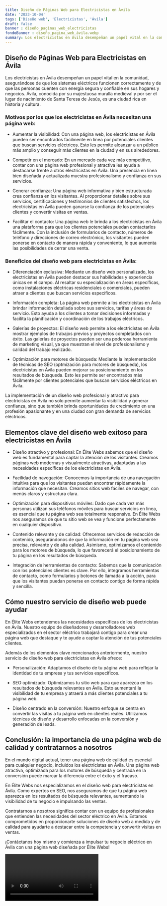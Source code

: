 ```yaml
---
title: Diseño de Páginas Web para Electricistas en Ávila
date: '2023-10-04'
tags: ['Diseño web', 'Electricistas', 'Ávila']
draft: false
banner : diseño_paginas_web_electricistas
fondoBanner : diseño_pagina_web_ávila.webp
summary: Los electricistas en Ávila desempeñan un papel vital en la comunidad, asegurándose de que los sistemas eléctricos funcionen correctamente y de que las personas cuenten con energía segura y confiable en sus hogares y negocios. Ávila, conocida por su majestuosa muralla medieval y por ser el lugar de nacimiento de Santa Teresa de Jesús, es una ciudad rica en historia y cultura.
---
```


## Diseño de Páginas Web para Electricistas en Ávila

Los electricistas en Ávila desempeñan un papel vital en la comunidad, asegurándose de que los sistemas eléctricos funcionen correctamente y de que las personas cuenten con energía segura y confiable en sus hogares y negocios. Ávila, conocida por su majestuosa muralla medieval y por ser el lugar de nacimiento de Santa Teresa de Jesús, es una ciudad rica en historia y cultura.

### Motivos por los que los electricistas en Ávila necesitan una página web:

- Aumentar la visibilidad: Con una página web, los electricistas en Ávila pueden ser encontrados fácilmente en línea por potenciales clientes que buscan servicios eléctricos. Esto les permite alcanzar a un público más amplio y conseguir más clientes en la ciudad y en sus alrededores.

- Competir en el mercado: En un mercado cada vez más competitivo, contar con una página web profesional y atractiva les ayuda a destacarse frente a otros electricistas en Ávila. Una presencia en línea bien diseñada y actualizada muestra profesionalismo y confianza en sus servicios.

- Generar confianza: Una página web informativa y bien estructurada crea confianza en los visitantes. Al proporcionar detalles sobre sus servicios, certificaciones y testimonios de clientes satisfechos, los electricistas en Ávila pueden ganarse la confianza de los potenciales clientes y convertir visitas en ventas.

- Facilitar el contacto: Una página web le brinda a los electricistas en Ávila una plataforma para que los clientes potenciales puedan contactarlos fácilmente. Con la inclusión de formularios de contacto, números de teléfono y direcciones de correo electrónico, los visitantes pueden ponerse en contacto de manera rápida y conveniente, lo que aumenta las posibilidades de cerrar una venta.

### Beneficios del diseño web para electricistas en Ávila:

- Diferenciación exclusiva: Mediante un diseño web personalizado, los electricistas en Ávila pueden destacar sus habilidades y experiencia únicas en el campo. Al resaltar su especialización en áreas específicas, como instalaciones eléctricas residenciales o comerciales, pueden atraer a clientes que buscan servicios específicos.

- Información completa: La página web permite a los electricistas en Ávila brindar información detallada sobre sus servicios, tarifas y áreas de servicio. Esto ayuda a los clientes a tomar decisiones informadas y facilita la planificación y coordinación de los trabajos eléctricos.

- Galerías de proyectos: El diseño web permite a los electricistas en Ávila mostrar ejemplos de trabajos previos y proyectos completados con éxito. Las galerías de proyectos pueden ser una poderosa herramienta de marketing visual, ya que muestran el nivel de profesionalismo y calidad del trabajo realizado.

- Optimización para motores de búsqueda: Mediante la implementación de técnicas de SEO (optmización para motores de búsqueda), los electricistas en Ávila pueden mejorar su posicionamiento en los resultados de búsqueda. Esto les permite ser encontrados más fácilmente por clientes potenciales que buscan servicios eléctricos en Ávila.

La implementación de un diseño web profesional y atractivo para electricistas en Ávila no solo permite aumentar la visibilidad y generar confianza, sino que también brinda oportunidades de crecimiento en una profesión apasionante y en una ciudad con gran demanda de servicios eléctricos.

<GifSeo />

<Cta />

## Elementos clave del diseño web exitoso para electricistas en Ávila

- Diseño atractivo y profesional: En Élite Webs sabemos que el diseño web es fundamental para captar la atención de los visitantes. Creamos páginas web modernas y visualmente atractivas, adaptadas a las necesidades específicas de los electricistas en Ávila.

- Facilidad de navegación: Conocemos la importancia de una navegación intuitiva para que los visitantes puedan encontrar rápidamente la información que necesitan. Creamos sitios web fáciles de navegar, con menús claros y estructura clara.

- Optimización para dispositivos móviles: Dado que cada vez más personas utilizan sus teléfonos móviles para buscar servicios en línea, es esencial que tu página web sea totalmente responsive. En Élite Webs nos aseguramos de que tu sitio web se vea y funcione perfectamente en cualquier dispositivo.

- Contenido relevante y de calidad: Ofrecemos servicios de redacción de contenido, asegurándonos de que la información en tu página web sea precisa, relevante y de alta calidad. Asimismo, optimizamos el contenido para los motores de búsqueda, lo que favorecerá el posicionamiento de tu página en los resultados de búsqueda.

- Integración de herramientas de contacto: Sabemos que la comunicación con los potenciales clientes es clave. Por ello, integramos herramientas de contacto, como formularios y botones de llamada a la acción, para que los visitantes puedan ponerse en contacto contigo de forma rápida y sencilla.

## Cómo nuestro servicio de diseño web puede ayudar

En Élite Webs entendemos las necesidades específicas de los electricistas en Ávila. Nuestro equipo de diseñadores y desarrolladores web especializados en el sector eléctrico trabajará contigo para crear una página web que destaque y te ayude a captar la atención de tus potenciales clientes.

Además de los elementos clave mencionados anteriormente, nuestro servicio de diseño web para electricistas en Ávila ofrece:

- Personalización: Adaptamos el diseño de tu página web para reflejar la identidad de tu empresa y tus servicios específicos.

- SEO optimizado: Optimizamos tu sitio web para que aparezca en los resultados de búsqueda relevantes en Ávila. Esto aumentará la visibilidad de tu empresa y atraerá a más clientes potenciales a tu página web.

- Diseño centrado en la conversión: Nuestro enfoque se centra en convertir las visitas a tu página web en clientes reales. Utilizamos técnicas de diseño y desarrollo enfocadas en la conversión y generación de leads.

## Conclusión: la importancia de una página web de calidad y contratarnos a nosotros

En el mundo digital actual, tener una página web de calidad es esencial para cualquier negocio, incluidos los electricistas en Ávila. Una página web atractiva, optimizada para los motores de búsqueda y centrada en la conversión puede marcar la diferencia entre el éxito y el fracaso.

En Élite Webs nos especializamos en el diseño web para electricistas en Ávila. Como expertos en SEO, nos aseguramos de que tu página web aparezca en los resultados de búsqueda relevantes, aumentando la visibilidad de tu negocio e impulsando las ventas.

Contratarnos a nosotros significa contar con un equipo de profesionales que entienden las necesidades del sector eléctrico en Ávila. Estamos comprometidos en proporcionarte soluciones de diseño web a medida y de calidad para ayudarte a destacar entre la competencia y convertir visitas en ventas.

¡Contáctanos hoy mismo y comienza a impulsar tu negocio eléctrico en Ávila con una página web diseñada por Élite Webs!

<Video />

<CtaBot job='Electricistas' city='Ávila'/>

<Gmaps query='Ávila+españa+maps' />